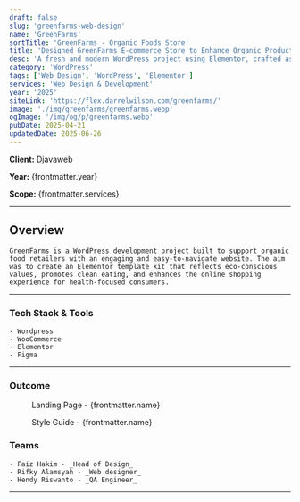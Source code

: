 ```yaml
---
draft: false
slug: 'greenfarms-web-design'
name: 'GreenFarms'
sortTitle: 'GreenFarms - Organic Foods Store'
title: 'Designed GreenFarms E-commerce Store to Enhance Organic Product Browse'
desc: 'A fresh and modern WordPress project using Elementor, crafted as a clean template kit for organic food stores with product highlights and easy browsing.'
category: 'WordPress'
tags: ['Web Design', 'WordPress', 'Elementor']
services: 'Web Design & Development'
year: '2025'
siteLink: 'https://flex.darrelwilson.com/greenfarms/'
image: './img/greenfarms/greenfarms.webp'
ogImage: '/img/og/p/greenfarms.webp'
pubDate: 2025-04-21
updatedDate: 2025-06-26
---
```



**Client:** Djavaweb

**Year:** {frontmatter.year}

**Scope:** {frontmatter.services}

---

## Overview

    GreenFarms is a WordPress development project built to support organic food retailers with an engaging and easy-to-navigate website. The aim was to create an Elementor template kit that reflects eco-conscious values, promotes clean eating, and enhances the online shopping experience for health-focused consumers.

---

### Tech Stack & Tools

    - Wordpress
    - WooCommerce
    - Elementor
    - Figma

---

### Outcome

<figure>
  <Picture
    src={landingPage}
    alt='high fidelity design'
    formats={['avif', 'webp']}
  />
  <figcaption class='text-center'>Landing Page - {frontmatter.name}</figcaption>
</figure>

<figure>
  <Picture
    src={styleGuide}
    alt='high fidelity design'
    formats={['avif', 'webp']}
  />
  <figcaption class='text-center'>Style Guide - {frontmatter.name}</figcaption>
</figure>



### Teams

    - Faiz Hakim - _Head of Design_
    - Rifky Alamsyah - _Web designer_
    - Hendy Riswanto - _QA Engineer_
---
